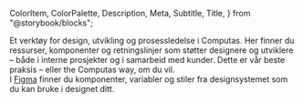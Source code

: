   ColorItem,
  ColorPalette,
  Description,
  Meta,
  Subtitle,
  Title,
} from "@storybook/blocks";

<Meta title="Designsystemet vårt" />

<Title>Designsystemet vårt</Title>

<Subtitle>
  Et verktøy for design, utvikling og prosessledelse i Computas. Her finner du ressurser, komponenter og retningslinjer som støtter designere og utviklere – både i interne prosjekter og i samarbeid med kunder.  
  Dette er vår beste praksis – eller the Computas way, om du vil.
</Subtitle>

<br />

<div style={{
  backgroundColor: "#f5f5f5",
  padding: "2rem",
  borderRadius: "8px",
  marginTop: "1.5rem"
}}>
  <Title>Figma</Title>
  <Subtitle>
    I <a href="https://www.figma.com/design/SgojK6c691u110gDMqDhuN/Design-System?node-id=0-1&p=f&t=XMqQPB95Mes6zHU9-0" target="_blank" rel="noopener noreferrer"><u>Figma</u></a> finner du komponenter, variabler og stiler fra designsystemet som du kan bruke i designet ditt.
  </Subtitle>
</div>